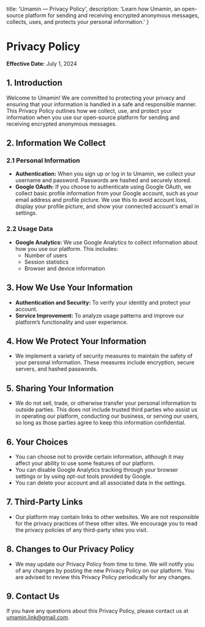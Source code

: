   title: 'Umamin — Privacy Policy',
  description: 'Learn how Umamin, an open-source platform for sending and receiving encrypted anonymous messages, collects, uses, and protects your personal information.'
}

# Privacy Policy

**Effective Date:** July 1, 2024 

## 1. Introduction

Welcome to Umamin! We are committed to protecting your privacy and ensuring that your information is handled in a safe and responsible manner. This Privacy Policy outlines how we collect, use, and protect your information when you use our open-source platform for sending and receiving encrypted anonymous messages.

## 2. Information We Collect

### 2.1 Personal Information

- **Authentication:** When you sign up or log in to Umamin, we collect your username and password. Passwords are hashed and securely stored.
- **Google OAuth:** If you choose to authenticate using Google OAuth, we collect basic profile information from your Google account, such as your email address and profile picture. We use this to avoid account loss, display your profile picture, and show your connected account's email in settings.

### 2.2 Usage Data

- **Google Analytics:** We use Google Analytics to collect information about how you use our platform. This includes:
  - Number of users
  - Session statistics
  - Browser and device information

## 3. How We Use Your Information

- **Authentication and Security:** To verify your identity and protect your account.
- **Service Improvement:** To analyze usage patterns and improve our platform’s functionality and user experience.

## 4. How We Protect Your Information

- We implement a variety of security measures to maintain the safety of your personal information. These measures include encryption, secure servers, and hashed passwords.

## 5. Sharing Your Information

- We do not sell, trade, or otherwise transfer your personal information to outside parties. This does not include trusted third parties who assist us in operating our platform, conducting our business, or serving our users, so long as those parties agree to keep this information confidential.

## 6. Your Choices

- You can choose not to provide certain information, although it may affect your ability to use some features of our platform.
- You can disable Google Analytics tracking through your browser settings or by using opt-out tools provided by Google.
- You can delete your account and all associated data in the settings.

## 7. Third-Party Links

- Our platform may contain links to other websites. We are not responsible for the privacy practices of these other sites. We encourage you to read the privacy policies of any third-party sites you visit.

## 8. Changes to Our Privacy Policy

- We may update our Privacy Policy from time to time. We will notify you of any changes by posting the new Privacy Policy on our platform. You are advised to review this Privacy Policy periodically for any changes.

## 9. Contact Us

If you have any questions about this Privacy Policy, please contact us at umamin.link@gmail.com.
